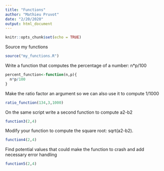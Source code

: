 ```yaml
---
title: "Functions"
author: "Mathieu Pruvot"
date: "2/20/2020"
output: html_document
---
```


```r
knitr::opts_chunk$set(echo = TRUE)
```

Source my functions
```r
source("my_functions.R")
```



Write a function that computes the percentage of a number: n*p/100
```r
percent_function<-function(n,p){
  n*p/100
}
```
Make the ratio factor an argument so we can also use it to compute 1/1000
```r


ratio_function(134,3,1000)
```
On the same script write a second function to compute a2-b2
```r

function3(2,4)

```

Modify your function to compute the square root: sqrt(a2-b2).
```r

function4(2,4)
```

Find potential values that could make the function to crash and add necessary error handling
```r

function5(2,4)
```
